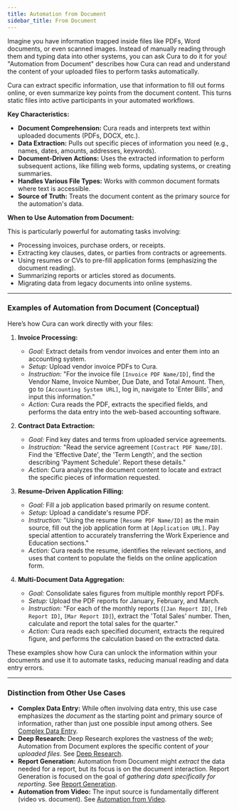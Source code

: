 ```yaml
---
title: Automation from Document
sidebar_title: From Document
---
```


Imagine you have information trapped inside files like PDFs, Word documents, or even scanned images. Instead of manually reading through them and typing data into other systems, you can ask Cura to do it for you! "Automation from Document" describes how Cura can read and understand the content of your uploaded files to perform tasks automatically.

Cura can extract specific information, use that information to fill out forms online, or even summarize key points from the document content. This turns static files into active participants in your automated workflows.

**Key Characteristics:**

*   **Document Comprehension:** Cura reads and interprets text within uploaded documents (PDFs, DOCX, etc.).
*   **Data Extraction:** Pulls out specific pieces of information you need (e.g., names, dates, amounts, addresses, keywords).
*   **Document-Driven Actions:** Uses the extracted information to perform subsequent actions, like filling web forms, updating systems, or creating summaries.
*   **Handles Various File Types:** Works with common document formats where text is accessible.
*   **Source of Truth:** Treats the document content as the primary source for the automation's data.

**When to Use Automation from Document:**

This is particularly powerful for automating tasks involving:

*   Processing invoices, purchase orders, or receipts.
*   Extracting key clauses, dates, or parties from contracts or agreements.
*   Using resumes or CVs to pre-fill application forms (emphasizing the document reading).
*   Summarizing reports or articles stored as documents.
*   Migrating data from legacy documents into online systems.

---

### Examples of Automation from Document (Conceptual)

Here’s how Cura can work directly with your files:

1.  **Invoice Processing:**
    *   *Goal:* Extract details from vendor invoices and enter them into an accounting system.
    *   *Setup:* Upload vendor invoice PDFs to Cura.
    *   *Instruction:* "For the invoice file `[Invoice PDF Name/ID]`, find the Vendor Name, Invoice Number, Due Date, and Total Amount. Then, go to `[Accounting System URL]`, log in, navigate to 'Enter Bills', and input this information."
    *   *Action:* Cura reads the PDF, extracts the specified fields, and performs the data entry into the web-based accounting software.

2.  **Contract Data Extraction:**
    *   *Goal:* Find key dates and terms from uploaded service agreements.
    *   *Instruction:* "Read the service agreement `[Contract PDF Name/ID]`. Find the 'Effective Date', the 'Term Length', and the section describing 'Payment Schedule'. Report these details."
    *   *Action:* Cura analyzes the document content to locate and extract the specific pieces of information requested.

3.  **Resume-Driven Application Filling:**
    *   *Goal:* Fill a job application based primarily on resume content.
    *   *Setup:* Upload a candidate's resume PDF.
    *   *Instruction:* "Using the resume `[Resume PDF Name/ID]` as the main source, fill out the job application form at `[Application URL]`. Pay special attention to accurately transferring the Work Experience and Education sections."
    *   *Action:* Cura reads the resume, identifies the relevant sections, and uses that content to populate the fields on the online application form.

4.  **Multi-Document Data Aggregation:**
    *   *Goal:* Consolidate sales figures from multiple monthly report PDFs.
    *   *Setup:* Upload the PDF reports for January, February, and March.
    *   *Instruction:* "For each of the monthly reports (`[Jan Report ID]`, `[Feb Report ID]`, `[Mar Report ID]`), extract the 'Total Sales' number. Then, calculate and report the total sales for the quarter."
    *   *Action:* Cura reads each specified document, extracts the required figure, and performs the calculation based on the extracted data.

These examples show how Cura can unlock the information within your documents and use it to automate tasks, reducing manual reading and data entry errors.

---

### Distinction from Other Use Cases

*   **Complex Data Entry:** While often involving data entry, this use case emphasizes the *document* as the starting point and primary source of information, rather than just one possible input among others. See [Complex Data Entry](/use-cases/data-entry).
*   **Deep Research:** Deep Research explores the vastness of the *web*; Automation from Document explores the specific content of *your uploaded files*. See [Deep Research](/use-cases/deep-research).
*   **Report Generation:** Automation from Document might *extract* the data needed for a report, but its focus is on the document interaction. Report Generation is focused on the goal of *gathering data specifically for reporting*. See [Report Generation](/use-cases/report-generation).
*   **Automation from Video:** The input source is fundamentally different (video vs. document). See [Automation from Video](/use-cases/from-video).
